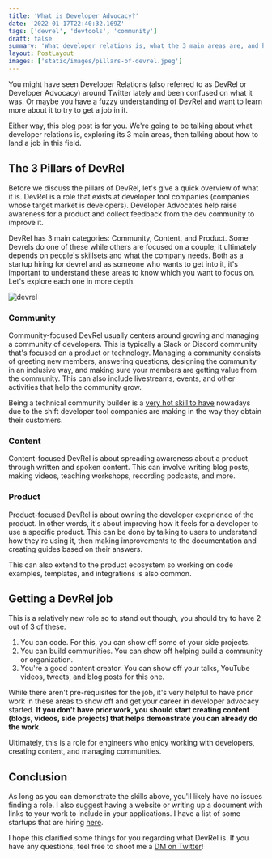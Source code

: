 ```yaml
---
title: 'What is Developer Advocacy?'
date: '2022-01-17T22:40:32.169Z'
tags: ['devrel', 'devtools', 'community']
draft: false
summary: 'What developer relations is, what the 3 main areas are, and how to get job in DevRel.'
layout: PostLayout
images: ['static/images/pillars-of-devrel.jpeg']
---
```


You might have seen Developer Relations (also referred to as DevRel or Developer Advocacy) around Twitter lately and been confused on what it was. Or maybe you have a fuzzy understanding of DevRel and want to learn more about it to try to get a job in it.

Either way, this blog post is for you. We're going to be talking about what developer relations is, exploring its 3 main areas, then talking about how to land a job in this field.

## The 3 Pillars of DevRel

Before we discuss the pillars of DevRel, let's give a quick overview of what it is. DevRel is a role that exists at developer tool companies (companies whose target market is developers). Developer Advocates help raise awareness for a product and collect feedback from the dev community to improve it.

DevRel has 3 main categories: Community, Content, and Product. Some Devrels do one of these while others are focused on a couple; it ultimately depends on people's skillsets and what the company needs. Both as a startup hiring for devrel and as someone who wants to get into it, it's important to understand these areas to know which you want to focus on. Let's explore each one in more depth.

![devrel](/static/images/pillars-of-devrel.jpeg)

### Community

Community-focused DevRel usually centers around growing and managing a community of developers. This is typically a Slack or Discord community that's focused on a product or technology. Managing a community consists of greeting new members, answering questions, designing the community in an inclusive way, and making sure your members are getting value from the community. This can also include livestreams, events, and other activities that help the community grow.

Being a technical community builder is a [very hot skill to have](https://www.swyx.io/community-builder/) nowadays due to the shift developer tool companies are making in the way they obtain their customers.

### Content

Content-focused DevRel is about spreading awareness about a product through written and spoken content. This can involve writing blog posts, making videos, teaching workshops, recording podcasts, and more.

### Product

Product-focused DevRel is about owning the developer exeprience of the product. In other words, it's about improving how it feels for a developer to use a specific product. This can be done by talking to users to understand how they're using it, then making improvements to the documentation and creating guides based on their answers.

This can also extend to the product ecosystem so working on code examples, templates, and integrations is also common.

## Getting a DevRel job

This is a relatively new role so to stand out though, you should try to have 2 out of 3 of these.

1. You can code. For this, you can show off some of your side projects.
2. You can build communities. You can show off helping build a community or organization.
3. You're a good content creator. You can show off your talks, YouTube videos, tweets, and blog posts for this one.

While there aren't pre-requisites for the job, it's very helpful to have prior work in these areas to show off and get your career in developer advocacy started. **If you don't have prior work, you should start creating content (blogs, videos, side projects) that helps demonstrate you can already do the work.**

Ultimately, this is a role for engineers who enjoy working with developers, creating content, and managing communities.

## Conclusion

As long as you can demonstrate the skills above, you'll likely have no issues finding a role. I also suggest having a website or writing up a document with links to your work to include in your applications. I have a list of some startups that are hiring [here](https://twitter.com/Nutlope/status/1440814837542514703).

I hope this clarified some things for you regarding what DevRel is. If you have any questions, feel free to shoot me a [DM on Twitter](https://twitter.com/Nutlope)!
